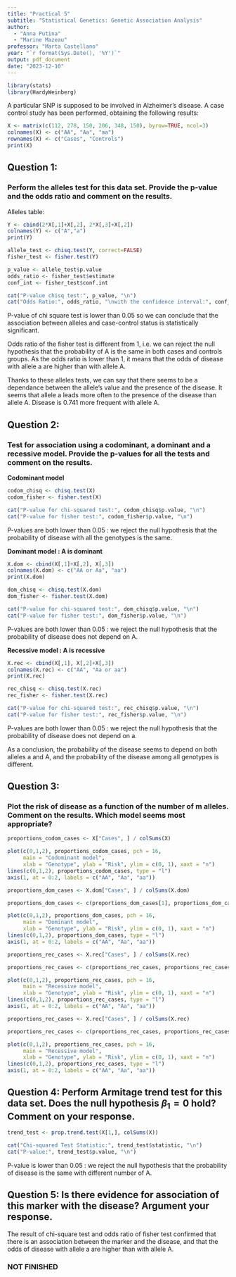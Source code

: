```yaml
---
title: "Practical 5"
subtitle: "Statistical Genetics: Genetic Association Analysis"
author: 
  - "Anna Putina"
  - "Marine Mazeau"
professor: "Marta Castellano"
year: "`r format(Sys.Date(), '%Y')`"
output: pdf_document
date: "2023-12-10"
---
```


```r
library(stats)
library(HardyWeinberg)
```

A particular SNP is supposed to be involved in Alzheimer's disease. A case control study has been
performed, obtaining the following results:

```r
X <- matrix(c(112, 278, 150, 206, 348, 150), byrow=TRUE, ncol=3)
colnames(X) <- c("AA", "Aa", "aa")
rownames(X) <- c("Cases", "Controls")
print(X)
```

## Question 1:

### Perform the alleles test for this data set. Provide the p-value and the odds ratio and comment on the results.

Alleles table:
```r
Y <- cbind(2*X[,1]+X[,2], 2*X[,3]+X[,2])
colnames(Y) <- c("A","a")
print(Y)
```

```r
allele_test <- chisq.test(Y, correct=FALSE)
fisher_test <- fisher.test(Y)

p_value <- allele_test$p.value
odds_ratio <- fisher_test$estimate
conf_int <- fisher_test$conf.int

cat("P-value chisq test:", p_value, "\n")
cat("Odds Ratio:", odds_ratio, "\nwith the confidence interval:", conf_int)
```

P-value of chi square test is lower than 0.05 so we can conclude that the association between alleles and case-control status is statistically significant.

Odds ratio of the fisher test is different from 1, i.e. we can reject the null hypothesis that the probability of A is the same in both cases and controls groups. As the odds ratio is lower than 1, it means that the odds of disease with allele a are higher than with allele A.

Thanks to these alleles tests, we can say that there seems to be a dependance between the allele's value and the presence of the disease. It seems that allele a leads more often to the presence of the disease than allele A. Disease is 0.741 more frequent with allele A.

## Question 2:

### Test for association using a codominant, a dominant and a recessive model. Provide the p-values for all the tests and comment on the results.

**Codominant model**

```r
codom_chisq <- chisq.test(X)
codom_fisher <- fisher.test(X)

cat("P-value for chi-squared test:", codom_chisq$p.value, "\n")
cat("P-value for fisher test:", codom_fisher$p.value, "\n")
```

P-values are both lower than 0.05 : we reject the null hypothesis that the probability of disease with all the genotypes is the same.

**Dominant model : A is dominant **

```r
X.dom <- cbind(X[,1]+X[,2], X[,3])
colnames(X.dom) <- c("AA or Aa", "aa")
print(X.dom)
```

```r
dom_chisq <- chisq.test(X.dom)
dom_fisher <- fisher.test(X.dom)

cat("P-value for chi-squared test:", dom_chisq$p.value, "\n")
cat("P-value for fisher test:", dom_fisher$p.value, "\n")
```

P-values are both lower than 0.05 : we reject the null hypothesis that the probability of disease does not depend on A.

**Recessive model : A is recessive**

```r
X.rec <- cbind(X[,1], X[,2]+X[,3])
colnames(X.rec) <- c("AA", "Aa or aa")
print(X.rec)
```

```r
rec_chisq <- chisq.test(X.rec)
rec_fisher <- fisher.test(X.rec)

cat("P-value for chi-squared test:", rec_chisq$p.value, "\n")
cat("P-value for fisher test:", rec_fisher$p.value, "\n")
```

P-values are both lower than 0.05 : we reject the null hypothesis that the probability of disease does not depend on a.

As a conclusion, the probability of the disease seems to depend on both alleles a and A, and the probability of the disease among all genotypes is different.

## Question 3:

### Plot the risk of disease as a function of the number of m alleles. Comment on the results. Which model seems most appropriate?

```r
proportions_codom_cases <- X["Cases", ] / colSums(X)

plot(c(0,1,2), proportions_codom_cases, pch = 16,
     main = "Codominant model",
     xlab = "Genotype", ylab = "Risk", ylim = c(0, 1), xaxt = "n")
lines(c(0,1,2), proportions_codom_cases, type = "l")
axis(1, at = 0:2, labels = c("AA", "Aa", "aa"))
```



```r
proportions_dom_cases <- X.dom["Cases", ] / colSums(X.dom)

proportions_dom_cases <- c(proportions_dom_cases[1], proportions_dom_cases)

plot(c(0,1,2), proportions_dom_cases, pch = 16,
     main = "Dominant model",
     xlab = "Genotype", ylab = "Risk", ylim = c(0, 1), xaxt = "n")
lines(c(0,1,2), proportions_dom_cases, type = "l")
axis(1, at = 0:2, labels = c("AA", "Aa", "aa"))
```

```r
proportions_rec_cases <- X.rec["Cases", ] / colSums(X.rec)

proportions_rec_cases <- c(proportions_rec_cases, proportions_rec_cases[2])

plot(c(0,1,2), proportions_rec_cases, pch = 16,
     main = "Recessive model",
     xlab = "Genotype", ylab = "Risk", ylim = c(0, 1), xaxt = "n")
lines(c(0,1,2), proportions_rec_cases, type = "l")
axis(1, at = 0:2, labels = c("AA", "Aa", "aa"))
```

```r
proportions_rec_cases <- X.rec["Cases", ] / colSums(X.rec)

proportions_rec_cases <- c(proportions_rec_cases, proportions_rec_cases[2])

plot(c(0,1,2), proportions_rec_cases, pch = 16,
     main = "Recessive model",
     xlab = "Genotype", ylab = "Risk", ylim = c(0, 1), xaxt = "n")
lines(c(0,1,2), proportions_rec_cases, type = "l")
axis(1, at = 0:2, labels = c("AA", "Aa", "aa"))
```

## Question 4: Perform Armitage trend test for this data set. Does the null hypothesis ${\beta}_1 = 0$ hold? Comment on your response.

```r
trend_test <- prop.trend.test(X[1,], colSums(X))

cat("Chi-squared Test Statistic:", trend_test$statistic, "\n")
cat("P-value:", trend_test$p.value, "\n")
```

P-value is lower than 0.05 : we reject the null hypothesis that the probability of disease is the same with different number of A.

## Question 5: Is there evidence for association of this marker with the disease? Argument your response.

The result of chi-square test and odds ratio of fisher test confirmed that there is an association between the marker and the disease, and that the odds of disease with allele a are higher than with allele A.

### NOT FINISHED




